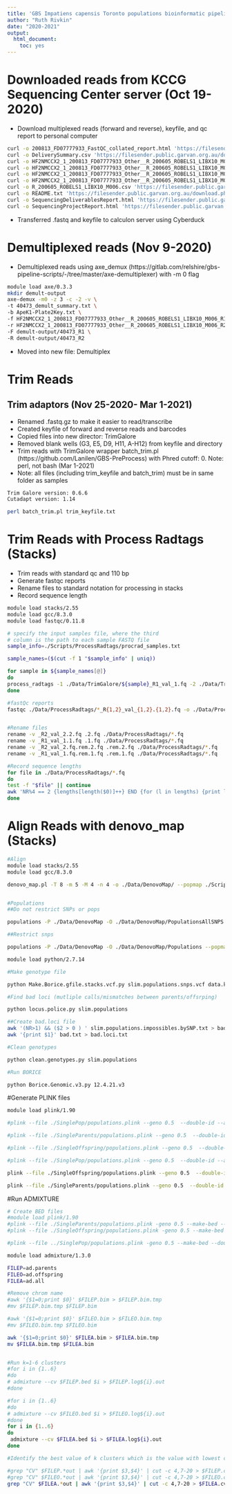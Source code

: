 ```yaml
---
title: 'GBS Impatiens capensis Toronto populations bioinformatic pipeline'
author: "Ruth Rivkin"
date: "2020-2021"
output:
  html_document: 
    toc: yes
---
```


# Downloaded reads from KCCG Sequencing Center server (Oct 19-2020)

- Download multiplexed reads (forward and reverse), keyfile, and qc report to personal computer

``` bash
curl -o 200813_FD07777933_FastQC_collated_report.html 'https://filesender.public.garvan.org.au/download.php?token=4ae684a4-7c85-4f90-8a90-424b17d5eabd&files_ids=8411' # Expires 07/01/2021
curl -o DeliverySummary.csv 'https://filesender.public.garvan.org.au/download.php?token=47e9e393-da96-4ade-8850-6d2a972b646e&files_ids=8409' # Expires 07/01/2021
curl -o HF2NMCCX2_1_200813_FD07777933_Other__R_200605_ROBELS1_LIBX10_M006_R1.fastq.gz 'https://filesender.public.garvan.org.au/download.php?token=93daf319-a092-427d-ab64-448707a8b5a9&files_ids=8392' # Expires 07/01/2021
curl -o HF2NMCCX2_1_200813_FD07777933_Other__R_200605_ROBELS1_LIBX10_M006_R1.fastq.gz.md5 'https://filesender.public.garvan.org.au/download.php?token=e34f7636-5abf-4b20-ab9d-570c5af331df&files_ids=8412' # Expires 07/01/2021
curl -o HF2NMCCX2_1_200813_FD07777933_Other__R_200605_ROBELS1_LIBX10_M006_R2.fastq.gz 'https://filesender.public.garvan.org.au/download.php?token=9ffc1d68-e10f-4c5e-aecc-a05e6cf0340f&files_ids=8407' # Expires 07/01/2021
curl -o HF2NMCCX2_1_200813_FD07777933_Other__R_200605_ROBELS1_LIBX10_M006_R2.fastq.gz.md5 'https://filesender.public.garvan.org.au/download.php?token=3841a159-7f4e-434b-a656-674a327d0009&files_ids=8408' # Expires 07/01/2021
curl -o R_200605_ROBELS1_LIBX10_M006.csv 'https://filesender.public.garvan.org.au/download.php?token=752ce0bc-3831-42d5-90e0-b1e20b94513d&files_ids=8415' # Expires 07/01/2021
curl -o README.txt 'https://filesender.public.garvan.org.au/download.php?token=9542dca9-5d77-434e-82d8-5f6e6bfab5c0&files_ids=8400' # Expires 07/01/2021
curl -o SequencingDeliverablesReport.html 'https://filesender.public.garvan.org.au/download.php?token=0769a076-cf0e-45ad-a03c-1a43cbe8a43a&files_ids=8396' # Expires 07/01/2021
curl -o SequencingProjectReport.html 'https://filesender.public.garvan.org.au/download.php?token=dc73b285-f6b5-4c27-9dd8-0b4048bed0ed&files_ids=8381' # Expires 07/01/2021'
```

- Transferred .fastq and keyfile to calculon server using Cyberduck

# Demultiplexed reads (Nov 9-2020)

-	Demultiplexed reads using axe_demux (https://gitlab.com/relshire/gbs-pipeline-scripts/-/tree/master/axe-demultiplexer) with -m 0 flag

``` bash
module load axe/0.3.3
mkdir demult-output
axe-demux -m0 -z 3 -c -2 -v \ 
-t 40473_demult_summary.txt \ 
-b ApeK1-Plate2Key.txt \ 
-f HF2NMCCX2_1_200813_FD07777933_Other__R_200605_ROBELS1_LIBX10_M006_R1.fastq.gz \ 
-r HF2NMCCX2_1_200813_FD07777933_Other__R_200605_ROBELS1_LIBX10_M006_R2.fastq.gz \ 
-F demult-output/40473_R1 \ 
-R demult-output/40473_R2
```

-	Moved into new file: Demultiplex

# Trim Reads
## Trim adaptors (Nov 25-2020- Mar 1-2021)

-	Renamed .fastq.gz to make it easier to read/transcribe
- Created keyfile of forward and reverse reads and barcodes 
- Copied files into new director: TrimGalore
- Removed blank wells (G3, E5, D9, H11, A-H12) from keyfile and directory
-	Trim reads with TrimGalore wrapper batch_trim.pl (https://github.com/Lanilen/GBS-PreProcess) with Phred cutoff: 0. Note: perl, not bash (Mar 1-2021)
- Note: all files (including trim_keyfile and batch_trim) must be in same folder as samples

``` bash
Trim Galore version: 0.6.6
Cutadapt version: 1.14

perl batch_trim.pl trim_keyfile.txt
```


# Trim Reads with Process Radtags (Stacks)
- Trim reads with standard qc and 110 bp
- Generate fastqc reports
- Rename files to standard notation for processing in stacks
- Record sequence length
``` bash
module load stacks/2.55
module load gcc/8.3.0
module load fastqc/0.11.8

# specify the input samples file, where the third                                                                                               
# column is the path to each sample FASTQ file                                                                                                        
sample_info=./Scripts/ProcessRadtags/procrad_samples.txt

sample_names=($(cut -f 1 "$sample_info" | uniq))

for sample in ${sample_names[@]}
do
process_radtags -1 ./Data/TrimGalore/${sample}_R1_val_1.fq -2 ./Data/TrimGalore/${sample}_R2_val_2.fq -o ./Data/ProcessRadtags -e apeKI -c -r -q -t 110
done

#fastQc reports
fastqc ./Data/ProcessRadtags/*_R{1,2}_val_{1,2}.{1,2}.fq -o ./Data/ProcessRadtags/FastQC/


#Rename files                                                                                                                                                       
rename -v _R2_val_2.2.fq .2.fq ./Data/ProcessRadtags/*.fq
rename -v _R1_val_1.1.fq .1.fq ./Data/ProcessRadtags/*.fq
rename -v _R2_val_2.fq.rem.2.fq .rem.2.fq ./Data/ProcessRadtags/*.fq
rename -v _R1_val_1.fq.rem.1.fq .rem.1.fq ./Data/ProcessRadtags/*.fq

#Record sequence lengths                                                                                                                                            
for file in ./Data/ProcessRadtags/*.fq
do
test -f "$file" || continue
awk 'NR%4 == 2 {lengths[length($0)]++} END {for (l in lengths) {print l, lengths[l]}}' "$file" >> ./Data/ProcessRadtags/sequencelength.txt
done
```

# Align Reads with denovo_map (Stacks)
``` bash
#Align
module load stacks/2.55
module load gcc/8.3.0

denovo_map.pl -T 8 -m 5 -M 4 -n 4 -o ./Data/DenovoMap/ --popmap ./Scripts/DenovoMap/popmap.txt --samples ./Data/ProcessRadtags --paired -r 75 -X "ustacks:--deleverage"


#Populations
##Do not restrict SNPs or pops

populations -P ./Data/DenovoMap -O ./Data/DenovoMap/PopulationsAllSNPS --popmap ./Scripts/DenovoMap/popmap.txt -t 8 -r 75 --min-maf 0.05 --hwe --fstats --plink --structure --vcf --verbose	

##Restrict snps

populations -P ./Data/DenovoMap -O ./Data/DenovoMap/Populations --popmap ./Scripts/DenovoMap/popmap.txt -t 8 -p 4 -r 75 --min-maf 0.05 --hwe --fstats --plink --structure --vcf --verbose	--write-single-snp

```

```bash
module load python/2.7.14

#Make genotype file 

python Make.Borice.gfile.stacks.vcf.py slim.populations.snps.vcf data.key.txt slim.populations

#Find bad loci (mutliple calls/mismatches between parents/offsrping)

python locus.police.py slim.populations

##Create bad.loci file
awk '(NR>1) && ($2 > 0 ) ' slim.populations.impossibles.bySNP.txt > bad.txt
awk '{print $1}' bad.txt > bad.loci.txt

#Clean genotypes

python clean.genotypes.py slim.populations

#Run BORICE

python Borice.Genomic.v3.py 12.4.21.v3

```


#Generate PLINK files 
```bash
module load plink/1.90

#plink --file ./SinglePop/populations.plink --geno 0.5  --double-id --allow-extra-chr  --recode A --out all.trim.plink

#plink --file ./SingleParents/populations.plink --geno 0.5  --double-id --allow-extra-chr  --recode A --out parents.trim.plink

#plink --file ./SingleOffspring/populations.plink --geno 0.5  --double-id --allow-extra-chr  --recode A --out offspring.trim.plink

#plink --file ./SinglePop/populations.plink --geno 0.5  --double-id --allow-extra-chr  --recode A --het --out 11.5.21

plink --file ./SingleOffspring/populations.plink --geno 0.5  --double-id --allow-extra-chr  --recode A --het --out 15.5.21.off

plink --file ./SingleParents/populations.plink --geno 0.5  --double-id --allow-extra-chr  --recode A --het --out 15.5.21.par
```


#Run ADMIXTURE 
```bash
# Create BED files
#module load plink/1.90
#plink --file ./SingleParents/populations.plink -geno 0.5 --make-bed --double-id --allow-extra-chr --recode A --out ad.parents
#plink --file ./SingleOffspring/populations.plink -geno 0.5 --make-bed --double-id --allow-extra-chr --recode A --out ad.offspring    

#plink --file ../SinglePop/populations.plink -geno 0.5 --make-bed --double-id --allow-extra-chr --recode A --out ad.all  

module load admixture/1.3.0

FILEP=ad.parents
FILEO=ad.offspring
FILEA=ad.all

#Remove chrom name
#awk '{$1=0;print $0}' $FILEP.bim > $FILEP.bim.tmp
#mv $FILEP.bim.tmp $FILEP.bim

#awk '{$1=0;print $0}' $FILEO.bim > $FILEO.bim.tmp
#mv $FILEO.bim.tmp $FILEO.bim

awk '{$1=0;print $0}' $FILEA.bim > $FILEA.bim.tmp                                                                                                                     m
mv $FILEA.bim.tmp $FILEA.bim 


#Run k=1-6 clusters
#for i in {1..6}
#do
# admixture --cv $FILEP.bed $i > $FILEP.log${i}.out
#done

#for i in {1..6}
#do
# admixture --cv $FILEO.bed $i > $FILEO.log${i}.out
#done
for i in {1..6}
do
 admixture --cv $FILEA.bed $i > $FILEA.log${i}.out
done

#Identify the best value of k clusters which is the value with lowest cross-validation error, CV error for each corresponding K

#grep "CV" $FILEP.*out | awk '{print $3,$4}' | cut -c 4,7-20 > $FILEP.cv.error
#grep "CV" $FILEO.*out | awk '{print $3,$4}' | cut -c 4,7-20 > $FILEO.cv.error
grep "CV" $FILEA.*out | awk '{print $3,$4}' | cut -c 4,7-20 > $FILEA.cv.error
```